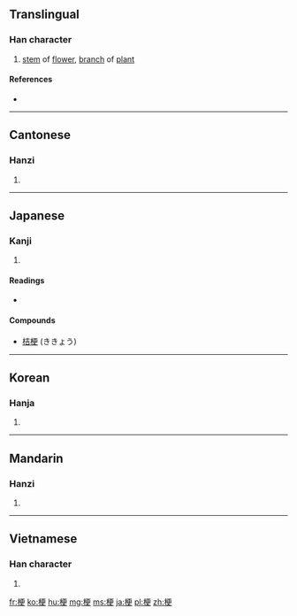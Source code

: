==Translingual==

===Han character===
{{Han char|rn=75|rad=木|as=07|sn=11|four=4194<sub>6</sub>|canj=木一中大 (DMLK)|ids=⿰[[木]][[更]]}}

# [[stem]] of [[flower]], [[branch]] of [[plant]]

====References====
* {{Han ref|kx=0529.040|dkj=14849|hdz=21210.120|uh=6897|ud=26775|bh=B1F0|bd=45552}}

----

==Cantonese==

===Hanzi===
{{yue-hanzi|jyut=gang2|y=gang2}}

# {{defn|lang=yue|sort=木07}}

----

==Japanese==

===Kanji===
{{ja-kanji|grade=c|rs=木07}}

# {{defn|lang=ja|sort=木07}}

====Readings====
* {{ja-readings|goon=[[きょう]] (kyō)|kanon=[[こう]] (kō)|kun=[[やまにれ]] (yamanire)}}

====Compounds====
* [[桔梗]] (ききょう)

----

==Korean==

===Hanja===
{{ko-hanja|hangeul=경|eumhun=|rv=gyeong|mr=kyŏng|y=kyeng}}

# {{defn|lang=ko|sort=木07}}

----

==Mandarin==

===Hanzi===
{{cmn-hanzi|pin=[[gěng]] ([[geng3]])|wg=keng<sup>3</sup>}}

# {{defn|lang=cmn|sort=木07}}

----

==Vietnamese==

===Han character===
{{vi-hantu|[[ngạnh]], [[ngành]], [[cánh]], [[cạnh]], [[cành]], [[chành]], [[gánh]], [[ngáng]], [[ngánh]], [[nhành]], [[nhánh]]|rs=木07}}

# {{defn|lang=vi|sort=木07}}

[[fr:梗]]
[[ko:梗]]
[[hu:梗]]
[[mg:梗]]
[[ms:梗]]
[[ja:梗]]
[[pl:梗]]
[[zh:梗]]